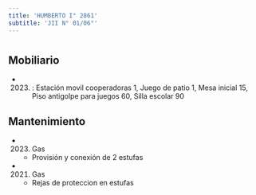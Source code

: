 ```yaml
---
title: 'HUMBERTO I° 2861'
subtitle: 'JII N° 01/06°'
---
```


#


## Mobiliario

*  (2023) : Estación movil cooperadoras 1, Juego de patio 1, Mesa inicial 15, Piso antigolpe para juegos 60, Silla escolar 90 





## Mantenimiento

*  (2023) Gas 
    + Provisión y conexión de 2 estufas

*  (2021) Gas 
    + Rejas de proteccion en estufas



